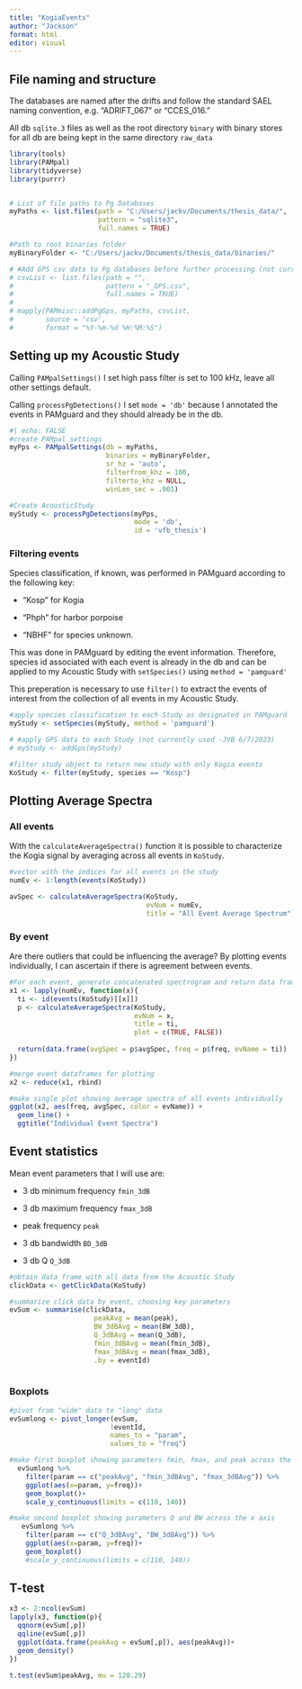 ```yaml
---
title: "KogiaEvents"
author: "Jackson"
format: html
editor: visual
---
```


## File naming and structure

The databases are named after the drifts and follow the standard SAEL naming convention, e.g. "ADRIFT_067" or "CCES_016."

All db `sqlite.3` files as well as the root directory `binary` with binary stores for all db are being kept in the same directory `raw_data`

```r
library(tools)
library(PAMpal)
library(tidyverse)
library(purrr)


# List of file paths to Pg Databases
myPaths <- list.files(path = "C:/Users/jackv/Documents/thesis_data/",
                      pattern = "sqlite3",
                      full.names = TRUE)

#Path to root binaries folder
myBinaryFolder <- "C:/Users/jackv/Documents/thesis_data/binaries/"

# #Add GPS csv data to Pg databases before further processing (not currently being used -JVB 6/7/2023)
# csvList <- list.files(path = "",
#                       pattern = "_GPS.csv",
#                       full.names = TRUE)
# 
# mapply(PAMmisc::addPgGps, myPaths, csvList,
#        source = 'csv',
#        format = "%Y-%m-%d %H:%M:%S")
```

## Setting up my Acoustic Study

Calling `PAMpalSettings()` I set high pass filter is set to 100 kHz, leave all other settings default.

Calling `processPgDetections()` I set `mode = 'db'` because I annotated the events in PAMguard and they should already be in the db.

```r
#| echo: FALSE
#create PAMpal settings
myPps <- PAMpalSettings(db = myPaths,
                        binaries = myBinaryFolder,
                        sr_hz = 'auto',
                        filterfrom_khz = 100,
                        filterto_khz = NULL,
                        winLen_sec = .001)

#Create AcousticStudy
myStudy <- processPgDetections(myPps,
                               mode = 'db',
                               id = 'vfb_thesis')
```

### Filtering events

Species classification, if known, was performed in PAMguard according to the following key:

-   "Kosp" for Kogia

-   "Phph" for harbor porpoise

-   "NBHF" for species unknown.

This was done in PAMguard by editing the event information. Therefore, species id associated with each event is already in the db and can be applied to my Acoustic Study with `setSpecies()` using `method = 'pamguard'`

This preperation is necessary to use `filter()` to extract the events of interest from the collection of all events in my Acoustic Study.

```r

#apply species classification to each Study as designated in PAMguard
myStudy <- setSpecies(myStudy, method = 'pamguard')

# #apply GPS data to each Study (not currently used -JVB 6/7/2023)
# myStudy <- addGps(myStudy)

#filter study object to return new study with only Kogia events
KoStudy <- filter(myStudy, species == "Kosp")
```

## Plotting Average Spectra

### All events

With the `calculateAverageSpectra()` function it is possible to characterize the Kogia signal by averaging across all events in `KoStudy`.

```r
#vector with the indices for all events in the study
numEv <- 1:length(events(KoStudy))

avSpec <- calculateAverageSpectra(KoStudy,
                                  evNum = numEv,
                                  title = "All Event Average Spectrum")
```

### By event

Are there outliers that could be influencing the average? By plotting events individually, I can ascertain if there is agreement between events.

```r
#For each event, generate concatenated spectrogram and return data frame with the the average spectrum to later plot
x1 <- lapply(numEv, function(x){
  ti <- id(events(KoStudy)[[x]])
  p <- calculateAverageSpectra(KoStudy,
                               evNum = x,
                               title = ti,
                               plot = c(TRUE, FALSE))
  
  return(data.frame(avgSpec = p$avgSpec, freq = p$freq, evName = ti))
})

#merge event dataframes for plotting
x2 <- reduce(x1, rbind)

#make single plot showing average spectra of all events individually
ggplot(x2, aes(freq, avgSpec, color = evName)) +
  geom_line() +
  ggtitle("Individual Event Spectra")
```

## Event statistics

Mean event parameters that I will use are:

-   3 db minimum frequency `fmin_3dB`

-   3 db maximum frequency `fmax_3dB`

-   peak frequency `peak`

-   3 db bandwidth `BD_3dB`

-   3 db Q `Q_3dB`

```r
#obtain data frame with all data from the Acoustic Study 
clickData <- getClickData(KoStudy)

#summarize click data by event, choosing key parameters
evSum <- summarise(clickData,
                     peakAvg = mean(peak),
                     BW_3dBAvg = mean(BW_3dB),
                     Q_3dBAvg = mean(Q_3dB),
                     fmin_3dBAvg = mean(fmin_3dB),
                     fmax_3dBAvg = mean(fmax_3dB),
                     .by = eventId)
 
```

### Boxplots

```r
#pivot from "wide" data to "long" data
evSumlong <- pivot_longer(evSum,
                         !eventId,
                         names_to = "param",
                         values_to = "freq")

#make first boxplot showing parameters fmin, fmax, and peak across the x axis.
  evSumlong %>%
    filter(param == c("peakAvg", "fmin_3dBAvg", "fmax_3dBAvg")) %>%
    ggplot(aes(x=param, y=freq))+
    geom_boxplot()+
    scale_y_continuous(limits = c(110, 140))

#make second boxplot showing parameters Q and BW across the x axis
   evSumlong %>%
    filter(param == c("Q_3dBAvg", "BW_3dBAvg")) %>%
    ggplot(aes(x=param, y=freq))+
    geom_boxplot()
    #scale_y_continuous(limits = c(110, 140))

```

## T-test

```r
x3 <- 2:ncol(evSum)
lapply(x3, function(p){
  qqnorm(evSum[,p])
  qqline(evSum[,p])
  ggplot(data.frame(peakAvg = evSum[,p]), aes(peakAvg))+
  geom_density()
})

```

```r
t.test(evSum$peakAvg, mu = 120.29)
```

